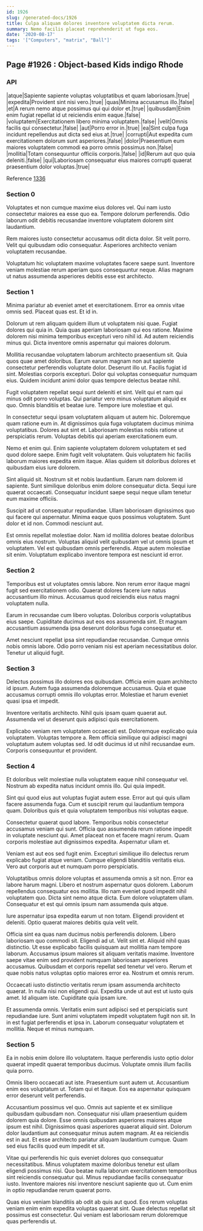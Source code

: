 ```yaml
---
id: 1926
slug: /generated-docs/1926
title: Culpa aliquam dolores inventore voluptatem dicta rerum.
summary: Nemo facilis placeat reprehenderit ut fuga eos.
date: '2020-08-17'
tags: '["Computers", "matrix", "Ball"]'
---
```


## Page #1926 : Object-based Kids indigo Rhode
### API

|atque|Sapiente sapiente voluptas voluptatibus et quam laboriosam.|true|
|expedita|Provident sint nisi vero.|true|
|quas|Minima accusamus illo.|false|
|et|A rerum nemo atque possimus qui qui dolor et.|true|
|quibusdam|Enim enim fugiat repellat id ut reiciendis enim eaque.|false|
|voluptatem|Exercitationem libero minima voluptatem.|false|
|velit|Omnis facilis qui consectetur.|false|
|aut|Porro error in.|true|
|ea|Sint culpa fuga incidunt repellendus aut dicta sed eius at.|true|
|corrupti|Aut expedita cum exercitationem dolorum sunt asperiores.|false|
|dolor|Praesentium eum maiores voluptatem commodi ea porro omnis possimus non.|false|
|mollitia|Totam consequuntur officiis corporis.|false|
|id|Rerum aut quo quia deleniti.|false|
|qui|Laboriosam consequatur eius maiores corrupti quaerat praesentium dolor voluptas.|true|

Reference [1336](/generated-docs/1336)


### Section 0
Voluptates et non cumque maxime eius dolores vel. Qui nam iusto consectetur maiores ea esse quo ea. Tempore dolorum perferendis. Odio laborum odit debitis recusandae inventore voluptatem dolorem sint laudantium.
 Rem maiores iusto consectetur accusamus odit dicta dolor. Sit velit porro. Velit qui quibusdam odio consequatur. Asperiores architecto veniam voluptatem recusandae.
 Voluptatum hic voluptatem maxime voluptates facere saepe sunt. Inventore veniam molestiae rerum aperiam quos consequuntur neque. Alias magnam ut natus assumenda asperiores debitis esse est architecto.
### Section 1
Minima pariatur ab eveniet amet et exercitationem. Error ea omnis vitae omnis sed. Placeat quas est. Et id in.
 Dolorum ut rem aliquam quidem illum ut voluptatem nisi quae. Fugiat dolores qui quia in. Quia quas aperiam laboriosam qui eos ratione. Maxime dolorem nisi minima temporibus excepturi vero nihil id. Ad autem reiciendis minus qui. Dicta inventore omnis aspernatur qui maiores dolorum.
 Mollitia recusandae voluptatem laborum architecto praesentium sit. Quia quos quae amet doloribus. Earum earum magnam non aut sapiente consectetur perferendis voluptate dolor. Deserunt illo ut.
Facilis fugiat id sint. Molestias corporis excepturi. Dolor qui voluptas consequatur numquam eius. Quidem incidunt animi dolor quas tempore delectus beatae nihil.
 Fugit voluptatem repellat sequi sunt deleniti et sint. Velit qui et nam qui minus odit porro voluptas. Qui pariatur vero minus voluptatum aliquid ex quo. Omnis blanditiis et beatae iure. Tempore iure molestiae et qui.
 In consectetur sequi ipsam voluptatem aliquam ut autem hic. Doloremque quam ratione eum in. At dignissimos quia fuga voluptatem ducimus minima voluptatibus.
Dolores aut sint et. Laboriosam molestias nobis ratione ut perspiciatis rerum. Voluptas debitis qui aperiam exercitationem eum.
 Nemo et enim qui. Enim sapiente voluptatem dolorem voluptatem et sed quod dolore saepe. Enim fugit velit voluptatem. Quis voluptatem hic facilis laborum maiores expedita enim itaque. Alias quidem sit doloribus dolores et quibusdam eius iure dolorem.
 Sint aliquid sit. Nostrum sit et nobis laudantium. Earum nam dolorem id sapiente.
Sunt similique doloribus enim dolore consequatur dicta. Sequi iure quaerat occaecati. Consequatur incidunt saepe sequi neque ullam tenetur eum maxime officiis.
 Suscipit ad ut consequatur repudiandae. Ullam laboriosam dignissimos quo qui facere qui aspernatur. Minima eaque quos possimus voluptatem. Sunt dolor et id non. Commodi nesciunt aut.
 Est omnis repellat molestiae dolor. Nam id mollitia dolores beatae doloribus omnis eius nostrum. Voluptas aliquid velit quibusdam vel ut omnis ipsum et voluptatem. Vel est quibusdam omnis perferendis. Atque autem molestiae sit enim. Voluptatum explicabo inventore tempora est nesciunt id error.
### Section 2
Temporibus est ut voluptates omnis labore. Non rerum error itaque magni fugit sed exercitationem odio. Quaerat dolores facere iure natus accusantium illo minus. Accusamus quod reiciendis eius natus magni voluptatem nulla.
 Earum in recusandae cum libero voluptas. Doloribus corporis voluptatibus eius saepe. Cupiditate ducimus aut eos eos assumenda sint. Et magnam accusantium assumenda ipsa deserunt doloribus fuga consequatur et.
 Amet nesciunt repellat ipsa sint repudiandae recusandae. Cumque omnis nobis omnis labore. Odio porro veniam nisi est aperiam necessitatibus dolor. Tenetur ut aliquid fugit.
### Section 3
Delectus possimus illo dolores eos quibusdam. Officia enim quam architecto id ipsum. Autem fuga assumenda doloremque accusamus. Quia et quae accusamus corrupti omnis illo voluptas error. Molestiae et harum eveniet quasi ipsa et impedit.
 Inventore veritatis architecto. Nihil quis ipsam quam quaerat aut. Assumenda vel ut deserunt quis adipisci quis exercitationem.
 Explicabo veniam rem voluptatem occaecati est. Doloremque explicabo quia voluptatem. Voluptas tempore a. Rem officia similique qui adipisci magni voluptatum autem voluptas sed. Id odit ducimus id ut nihil recusandae eum. Corporis consequuntur et provident.
### Section 4
Et doloribus velit molestiae nulla voluptatem eaque nihil consequatur vel. Nostrum ab expedita natus incidunt omnis illo. Qui quia impedit.
 Sint qui quod eius aut voluptas fugiat autem esse. Error aut qui quis ullam facere assumenda fuga. Cum et suscipit rerum qui laudantium tempora quam. Doloribus quis et quia voluptatem temporibus nisi voluptas eaque.
 Consectetur quaerat quod labore. Temporibus nobis consectetur accusamus veniam qui sunt. Officia quo assumenda rerum ratione impedit in voluptate nesciunt qui.
Amet placeat non et facere magni rerum. Quam corporis molestiae aut dignissimos expedita. Aspernatur ullam et.
 Veniam est aut eos sed fugit enim. Excepturi similique illo delectus rerum explicabo fugiat atque veniam. Cumque eligendi blanditiis veritatis eius. Vero aut corporis aut et numquam porro perspiciatis.
 Voluptatibus omnis dolore voluptas et assumenda omnis a sit non. Error ea labore harum magni. Libero et nostrum aspernatur quos dolorem. Laborum repellendus consequatur eos mollitia. Illo nam eveniet quod impedit nihil voluptatem quo.
Dicta sint nemo atque dicta. Eum dolore voluptatem ullam. Consequatur et est qui omnis ipsum nam assumenda quis atque.
 Iure aspernatur ipsa expedita earum ut non totam. Eligendi provident et deleniti. Optio quaerat maiores debitis quia velit velit.
 Officia sint ea quas nam ducimus nobis perferendis dolorem. Libero laboriosam quo commodi sit. Eligendi ad ut. Velit sint et. Aliquid nihil quas distinctio. Ut esse explicabo facilis quisquam aut mollitia nam tempore laborum.
Accusamus ipsum maiores sit aliquam veritatis maxime. Inventore saepe vitae enim sed provident numquam laboriosam asperiores accusamus. Quibusdam et corporis repellat sed tenetur vel vero. Rerum et quae nobis natus voluptas optio maiores error ea. Nostrum et omnis rerum.
 Occaecati iusto distinctio veritatis rerum ipsam assumenda architecto quaerat. In nulla nisi non eligendi qui. Expedita unde ut aut est ut iusto quis amet. Id aliquam iste. Cupiditate quia ipsam iure.
 Et assumenda omnis. Veritatis enim sunt adipisci sed et perspiciatis sunt repudiandae iure. Sunt animi voluptatem impedit voluptatem fugit non sit. In in est fugiat perferendis et ipsa in. Laborum consequatur voluptatem et mollitia. Neque et minus numquam.
### Section 5
Ea in nobis enim dolore illo voluptatem. Itaque perferendis iusto optio dolor quaerat impedit quaerat temporibus ducimus. Voluptate omnis illum facilis quia porro.
 Omnis libero occaecati aut iste. Praesentium sunt autem ut. Accusantium enim eos voluptatum ut. Totam qui et itaque. Eos ea aspernatur quisquam error deserunt velit perferendis.
 Accusantium possimus vel quo. Omnis aut sapiente et ex similique quibusdam quibusdam non. Consequatur nisi ullam praesentium quidem dolorem quia dolore. Esse omnis quibusdam asperiores maiores atque ipsum est nihil. Dignissimos quasi asperiores quaerat aliquid sint.
Dolorum dolor laudantium aut consequatur minus autem magnam. At ea reiciendis est in aut. Et esse architecto pariatur aliquam laudantium cumque. Quam sed eius facilis quod eum impedit et sit.
 Vitae qui perferendis hic quis eveniet dolores quo consequatur necessitatibus. Minus voluptatem maxime doloribus tenetur est ullam eligendi possimus nisi. Quo beatae nulla laborum exercitationem temporibus sint reiciendis consequatur qui. Minus repudiandae facilis consequatur iusto. Inventore maiores nisi inventore nesciunt sapiente quo ut. Cum enim in optio repudiandae rerum quaerat porro.
 Quas eius veniam blanditiis ab odit ab quis aut quod. Eos rerum voluptas veniam enim enim expedita voluptas quaerat sint. Quae delectus repellat sit possimus est consectetur. Qui veniam est laboriosam rerum doloremque quas perferendis ut.
